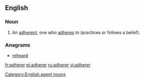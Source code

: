 ==English==

===Noun===
{{en-noun}}

# An [[adherent]], one who [[adhere]]s  to (practices or follows a belief).

===Anagrams===
* [[reheard#English|reheard]]

[[Category:English agent nouns]]

[[fr:adherer]]
[[pl:adherer]]
[[ru:adherer]]
[[vi:adherer]]